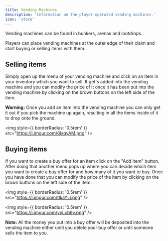 ```yaml
---
title: Vending Machines
description: 'Information on the player operated vending machines.'
icon: 'store'
---
```


Vending machines can be found in bunkers, arenas and lootdrops.

Players can place vending machines at the outer edge of their claim and start buying or selling items with them.

## Selling items

Simply open up the menu of your vending machine and click on an item in your inventory which you want to sell. It get's added into the vending machine and you can modify the price of it once it has been put into the vending machine by clicking on the brown buttons on the left side of the item.

<Warning>**Warning:** Once you add an item into the vending machine you can only get it out if you pick the machine up again, resulting in all the items inside of it to drop onto the ground.</Warning>

<img
  style={{ borderRadius: '0.5rem' }}
  src="https://i.imgur.com/6lsqyAM.png"
/>

## Buying items

If you want to create a buy offer for an item click on the "Add item" button. After doing that another menu pops up where you can decide which item you want to create a buy offer for and how many of it you want to buy. Once you have done that you can modify the price of the item by clicking on the brown buttons on the left side of the item.

<img
  style={{ borderRadius: '0.5rem' }}
  src="https://i.imgur.com/tIkaYLi.png"
/>

<img
  style={{ borderRadius: '0.5rem' }}
  src="https://i.imgur.com/yvLcb9v.png"
/>

<Note>**Note:** All the money you put into a buy offer will be deposited into the vending machine either until you delete your buy offer or until someone sells the item to you.</Note>





